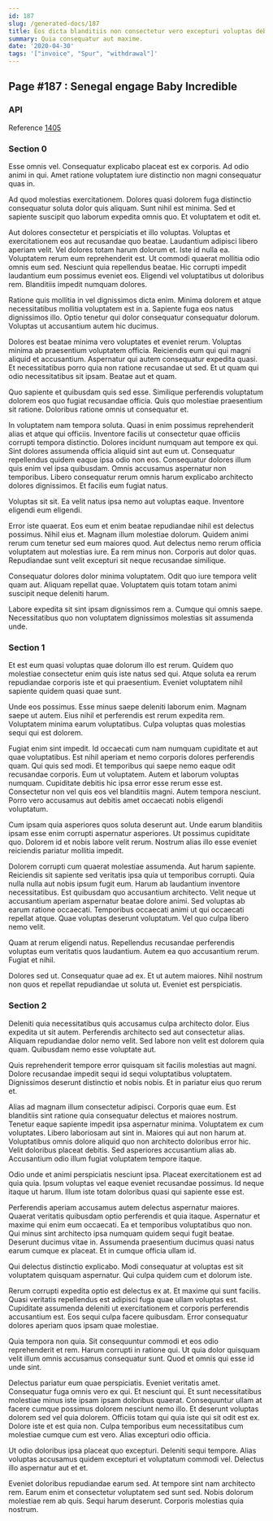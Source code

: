 ```yaml
---
id: 187
slug: /generated-docs/187
title: Eos dicta blanditiis non consectetur vero excepturi voluptas debitis rerum.
summary: Quia consequatur aut maxime.
date: '2020-04-30'
tags: '["invoice", "Spur", "withdrawal"]'
---
```


## Page #187 : Senegal engage Baby Incredible
### API



Reference [1405](/generated-docs/1405)


### Section 0
Esse omnis vel. Consequatur explicabo placeat est ex corporis. Ad odio animi in qui. Amet ratione voluptatem iure distinctio non magni consequatur quas in.
 Ad quod molestias exercitationem. Dolores quasi dolorem fuga distinctio consequatur soluta dolor quis aliquam. Sunt nihil est minima. Sed et sapiente suscipit quo laborum expedita omnis quo. Et voluptatem et odit et.
 Aut dolores consectetur et perspiciatis et illo voluptas. Voluptas et exercitationem eos aut recusandae quo beatae. Laudantium adipisci libero aperiam velit. Vel dolores totam harum dolorum et. Iste id nulla ea.
Voluptatem rerum eum reprehenderit est. Ut commodi quaerat mollitia odio omnis eum sed. Nesciunt quia repellendus beatae. Hic corrupti impedit laudantium eum possimus eveniet eos. Eligendi vel voluptatibus ut doloribus rem. Blanditiis impedit numquam dolores.
 Ratione quis mollitia in vel dignissimos dicta enim. Minima dolorem et atque necessitatibus mollitia voluptatem est in a. Sapiente fuga eos natus dignissimos illo. Optio tenetur qui dolor consequatur consequatur dolorum. Voluptas ut accusantium autem hic ducimus.
 Dolores est beatae minima vero voluptates et eveniet rerum. Voluptas minima ab praesentium voluptatem officia. Reiciendis eum qui qui magni aliquid et accusantium.
Aspernatur qui autem consequatur expedita quasi. Et necessitatibus porro quia non ratione recusandae ut sed. Et ut quam qui odio necessitatibus sit ipsam. Beatae aut et quam.
 Quo sapiente et quibusdam quis sed esse. Similique perferendis voluptatum dolorem eos quo fugiat recusandae officia. Quis quo molestiae praesentium sit ratione. Doloribus ratione omnis ut consequatur et.
 In voluptatem nam tempora soluta. Quasi in enim possimus reprehenderit alias et atque qui officiis. Inventore facilis ut consectetur quae officiis corrupti tempora distinctio. Dolores incidunt numquam aut tempore ex qui. Sint dolores assumenda officia aliquid sint aut eum ut. Consequatur repellendus quidem eaque ipsa odio non eos.
Consequatur dolores illum quis enim vel ipsa quibusdam. Omnis accusamus aspernatur non temporibus. Libero consequatur rerum omnis harum explicabo architecto dolores dignissimos. Et facilis eum fugiat natus.
 Voluptas sit sit. Ea velit natus ipsa nemo aut voluptas eaque. Inventore eligendi eum eligendi.
 Error iste quaerat. Eos eum et enim beatae repudiandae nihil est delectus possimus. Nihil eius et. Magnam illum molestiae dolorum. Quidem animi rerum cum tenetur sed eum maiores quod.
Aut delectus nemo rerum officia voluptatem aut molestias iure. Ea rem minus non. Corporis aut dolor quas. Repudiandae sunt velit excepturi sit neque recusandae similique.
 Consequatur dolores dolor minima voluptatem. Odit quo iure tempora velit quam aut. Aliquam repellat quae. Voluptatem quis totam totam animi suscipit neque deleniti harum.
 Labore expedita sit sint ipsam dignissimos rem a. Cumque qui omnis saepe. Necessitatibus quo non voluptatem dignissimos molestias sit assumenda unde.
### Section 1
Et est eum quasi voluptas quae dolorum illo est rerum. Quidem quo molestiae consectetur enim quis iste natus sed qui. Atque soluta ea rerum repudiandae corporis iste et qui praesentium. Eveniet voluptatem nihil sapiente quidem quasi quae sunt.
 Unde eos possimus. Esse minus saepe deleniti laborum enim. Magnam saepe ut autem. Eius nihil et perferendis est rerum expedita rem. Voluptatem minima earum voluptatibus. Culpa voluptas quas molestias sequi qui est dolorem.
 Fugiat enim sint impedit. Id occaecati cum nam numquam cupiditate et aut quae voluptatibus. Est nihil aperiam et nemo corporis dolores perferendis quam. Qui quis sed modi. Et temporibus qui saepe nemo eaque odit recusandae corporis.
Eum ut voluptatem. Autem et laborum voluptas numquam. Cupiditate debitis hic ipsa error esse rerum esse est. Consectetur non vel quis eos vel blanditiis magni. Autem tempora nesciunt. Porro vero accusamus aut debitis amet occaecati nobis eligendi voluptatum.
 Cum ipsam quia asperiores quos soluta deserunt aut. Unde earum blanditiis ipsam esse enim corrupti aspernatur asperiores. Ut possimus cupiditate quo. Dolorem id et nobis labore velit rerum. Nostrum alias illo esse eveniet reiciendis pariatur mollitia impedit.
 Dolorem corrupti cum quaerat molestiae assumenda. Aut harum sapiente. Reiciendis sit sapiente sed veritatis ipsa quia ut temporibus corrupti. Quia nulla nulla aut nobis ipsum fugit eum. Harum ab laudantium inventore necessitatibus. Est quibusdam quo accusantium architecto.
Velit neque ut accusantium aperiam aspernatur beatae dolore animi. Sed voluptas ab earum ratione occaecati. Temporibus occaecati animi ut qui occaecati repellat atque. Quae voluptas deserunt voluptatum. Vel quo culpa libero nemo velit.
 Quam at rerum eligendi natus. Repellendus recusandae perferendis voluptas eum veritatis quos laudantium. Autem ea quo accusantium rerum. Fugiat et nihil.
 Dolores sed ut. Consequatur quae ad ex. Et ut autem maiores. Nihil nostrum non quos et repellat repudiandae ut soluta ut. Eveniet est perspiciatis.
### Section 2
Deleniti quia necessitatibus quis accusamus culpa architecto dolor. Eius expedita ut sit autem. Perferendis architecto sed aut consectetur alias. Aliquam repudiandae dolor nemo velit. Sed labore non velit est dolorem quia quam. Quibusdam nemo esse voluptate aut.
 Quis reprehenderit tempore error quisquam sit facilis molestias aut magni. Dolore recusandae impedit sequi id sequi voluptatibus voluptatem. Dignissimos deserunt distinctio et nobis nobis. Et in pariatur eius quo rerum et.
 Alias ad magnam illum consectetur adipisci. Corporis quae eum. Est blanditiis sint ratione quia consequatur delectus et maiores nostrum. Tenetur eaque sapiente impedit ipsa aspernatur minima. Voluptatem ex cum voluptates.
Libero laboriosam aut sint in. Maiores qui aut non harum at. Voluptatibus omnis dolore aliquid quo non architecto doloribus error hic. Velit doloribus placeat debitis. Sed asperiores accusantium alias ab. Accusantium odio illum fugiat voluptatem tempore itaque.
 Odio unde et animi perspiciatis nesciunt ipsa. Placeat exercitationem est ad quia quia. Ipsum voluptas vel eaque eveniet recusandae possimus. Id neque itaque ut harum. Illum iste totam doloribus quasi qui sapiente esse est.
 Perferendis aperiam accusamus autem delectus aspernatur maiores. Quaerat veritatis quibusdam optio perferendis et quia itaque. Aspernatur et maxime qui enim eum occaecati. Ea et temporibus voluptatibus quo non.
Qui minus sint architecto ipsa numquam quidem sequi fugit beatae. Deserunt ducimus vitae in. Assumenda praesentium ducimus quasi natus earum cumque ex placeat. Et in cumque officia ullam id.
 Qui delectus distinctio explicabo. Modi consequatur at voluptas est sit voluptatem quisquam aspernatur. Qui culpa quidem cum et dolorum iste.
 Rerum corrupti expedita optio est delectus ex at. Et maxime qui sunt facilis. Quasi veritatis repellendus est adipisci fuga quae ullam voluptas est.
Cupiditate assumenda deleniti ut exercitationem et corporis perferendis accusantium est. Eos sequi culpa facere quibusdam. Error consequatur dolores aperiam quos ipsam quae molestiae.
 Quia tempora non quia. Sit consequuntur commodi et eos odio reprehenderit et rem. Harum corrupti in ratione qui. Ut quia dolor quisquam velit illum omnis accusamus consequatur sunt. Quod et omnis qui esse id unde sint.
 Delectus pariatur eum quae perspiciatis. Eveniet veritatis amet. Consequatur fuga omnis vero ex qui. Et nesciunt qui. Et sunt necessitatibus molestiae minus iste ipsam ipsam doloribus quaerat. Consequuntur ullam at facere cumque possimus dolorem nesciunt nemo illo.
Et deserunt voluptas dolorem sed vel quia dolorem. Officiis totam qui quia iste qui sit odit est ex. Dolore iste et est quia non. Culpa temporibus eum necessitatibus cum molestiae cumque cum est vero. Alias excepturi odio officia.
 Ut odio doloribus ipsa placeat quo excepturi. Deleniti sequi tempore. Alias voluptas accusamus quidem excepturi et voluptatum commodi vel. Delectus illo aspernatur aut et et.
 Eveniet doloribus repudiandae earum sed. At tempore sint nam architecto rem. Earum enim et consectetur voluptatem sed sunt sed. Nobis dolorum molestiae rem ab quis. Sequi harum deserunt. Corporis molestias quia nostrum.
